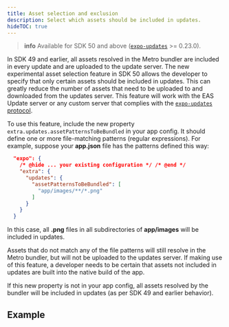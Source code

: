 ```yaml
---
title: Asset selection and exclusion
description: Select which assets should be included in updates.
hideTOC: true
---
```



> **info** Available for SDK 50 and above ([`expo-updates`](/versions/latest/sdk/updates/) >= 0.23.0).

In SDK 49 and earlier, all assets resolved in the Metro bundler are included in every update and are uploaded to the update server. The new experimental asset selection feature in SDK 50 allows the developer to specify that only certain assets should be included in updates. This can greatly reduce the number of assets that need to be uploaded to and downloaded from the updates server. This feature will work with the EAS Update server or any custom server that complies with the [`expo-updates` protocol](/technical-specs/expo-updates-1).

To use this feature, include the new property `extra.updates.assetPatternsToBeBundled` in your app config. It should define one or more file-matching patterns (regular expressions). For example, suppose your **app.json** file has the patterns defined this way:

```json app.json
  "expo": {
    /* @hide ... your existing configuration */ /* @end */
    "extra": {
      "updates": {
        "assetPatternsToBeBundled": [
          "app/images/**/*.png"
        ]
      }
    }
  }
```

In this case, all **.png** files in all subdirectories of **app/images** will be included in updates.

Assets that do not match any of the file patterns will still resolve in the Metro bundler, but will not be uploaded to the updates server. If making use of this feature, a developer needs to be certain that assets not included in updates are built into the native build of the app.

If this new property is not in your app config, all assets resolved by the bundler will be included in updates (as per SDK 49 and earlier behavior).

## Example

<BoxLink
  title="Working example"
  description="See a working example on using asset selection and other EAS update features."
  Icon={GithubIcon}
  href="https://github.com/expo/UpdatesAPIDemo"
/>
